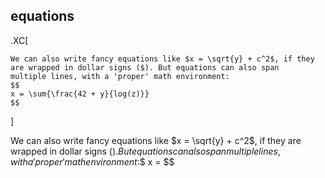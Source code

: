 

## equations

.XC[
````
We can also write fancy equations like $x = \sqrt{y} + c^2$, if they 
are wrapped in dollar signs ($). But equations can also span 
multiple lines, with a 'proper' math environment:
$$
x = \sum{\frac{42 + y}{log(z)}}
$$

````
]

We can also write fancy equations like $x = \sqrt{y} + c^2$, if they are wrapped in dollar signs ($). But equations can also span multiple lines, with a 'proper' math environment:
$$
x = \sum{\frac{42 + y}{log(z)}}
$$